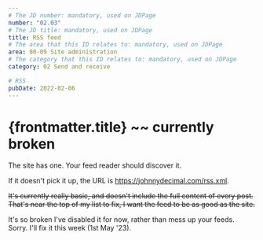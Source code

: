 ```yaml
---
# The JD number: mandatory, used on JDPage
number: "02.03"
# The JD title: mandatory, used on JDPage
title: RSS feed
# The area that this ID relates to: mandatory, used on JDPage
area: 00-09 Site administration
# The category that this ID relates to: mandatory, used on JDPage
category: 02 Send and receive

# RSS
pubDate: 2022-02-06
---
```


# {frontmatter.title} ~~ currently broken

The site has one. Your feed reader should discover it.

If it doesn't pick it up, the URL is https://johnnydecimal.com/rss.xml.

~~It's currently really basic, and doesn't include the full content of every post. That's near the top of my list to fix, I want the feed to be as good as the site.~~

It's so broken I've disabled it for now, rather than mess up your feeds. Sorry. I'll fix it this week (1st May '23).
